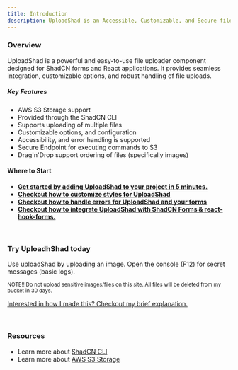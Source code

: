 ```yaml
---
title: Introduction
description: UploadShad is an Accessible, Customizable, and Secure file uploader component build on top of ShadCN.
---
```


### Overview

UploadShad is a powerful and easy-to-use file uploader component designed for ShadCN forms and React applications. It provides seamless integration, customizable options, and robust handling of file uploads.

##### Key Features

- AWS S3 Storage support
- Provided through the ShadCN CLI
- Supports uploading of multiple files
- Customizable options, and configuration
- Accessibility, and error handling is supported
- Secure Endpoint for executing commands to S3
- Drag'n'Drop support ordering of files (specifically images)

#### Where to Start

- **[Get started by adding UploadShad to your project in 5 minutes.](/uploadshad/installation)**
- **[Checkout how to customize styles for UploadShad](/uploadshad/advanced-usage/customizing-styles)**
- **[Checkout how to handle errors for UploadShad and your forms](/uploadshad/advanced-usage/error-handling)**
- **[Checkout how to integrate UploadShad with ShadCN Forms & react-hook-forms.](/uploadstobhad/uploadshad-shadcn-form-integration)**

<br />

### Try UploadhShad today

Use uploadShad by uploading an image. Open the console (F12) for secret messages (basic logs).

<small>
  NOTE!! Do not upload sensitive images/files on this site. All files will be deleted from my bucket
  in 30 days.
</small>

<UploadShadPreview />

[Interested in how I made this? Checkout my brief explanation.](/uploadshad/)

<br />

### Resources

- Learn more about [ShadCN CLI](https://ui.shadcn.com/docs/cli)
- Learn more about [AWS S3 Storage](https://aws.amazon.com/s3/)

